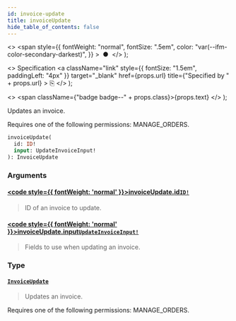 ```yaml
---
id: invoice-update
title: invoiceUpdate
hide_table_of_contents: false
---
```


  <>
    <span
      style={{
        fontWeight: "normal",
        fontSize: ".5em",
        color: "var(--ifm-color-secondary-darkest)",
      }}
    >
      &nbsp;●&nbsp;
    </span>
  </>
);

  <>
    Specification
    <a
      className="link"
      style={{ fontSize: "1.5em", paddingLeft: "4px" }}
      target="\_blank"
      href={props.url}
      title={"Specified by " + props.url}
    >
      ⎘
    </a>
  </>
);

  <>
    <span className={"badge badge--" + props.class}>{props.text}</span>
  </>
);

Updates an invoice.

Requires one of the following permissions: MANAGE_ORDERS.

```graphql
invoiceUpdate(
  id: ID!
  input: UpdateInvoiceInput!
): InvoiceUpdate
```

### Arguments

#### [<code style={{ fontWeight: 'normal' }}>invoiceUpdate.<b>id</b></code>](#)<Bullet />[`ID!`](../../api-reference/scalars/id) <Badge class="secondary" text="non-null"/> <Badge class="secondary" text="scalar"/>

> ID of an invoice to update.

#### [<code style={{ fontWeight: 'normal' }}>invoiceUpdate.<b>input</b></code>](#)<Bullet />[`UpdateInvoiceInput!`](../../api-reference/inputs/update-invoice-input) <Badge class="secondary" text="non-null"/> <Badge class="secondary" text="input"/>

> Fields to use when updating an invoice.

### Type

#### [`InvoiceUpdate`](../../api-reference/objects/invoice-update) <Badge class="secondary" text="object"/>

> Updates an invoice.

Requires one of the following permissions: MANAGE_ORDERS.

>
